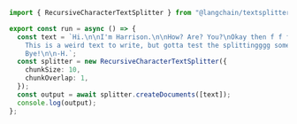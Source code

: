 ```typescript
import { RecursiveCharacterTextSplitter } from "@langchain/textsplitters";

export const run = async () => {
  const text = `Hi.\n\nI'm Harrison.\n\nHow? Are? You?\nOkay then f f f f.
    This is a weird text to write, but gotta test the splittingggg some how.\n\n
    Bye!\n\n-H.`;
  const splitter = new RecursiveCharacterTextSplitter({
    chunkSize: 10,
    chunkOverlap: 1,
  });
  const output = await splitter.createDocuments([text]);
  console.log(output);
};
```

